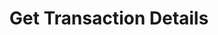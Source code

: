 ---
title: "Get Transaction Details"
description: "Get details of a transaction by ID"
openapi: "GET /transactions/{id}"
--- 